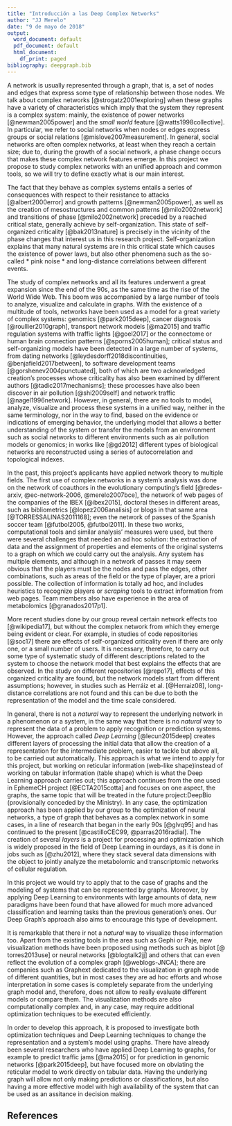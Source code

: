 ```yaml
---
title: "Introducción a las Deep Complex Networks"
author: "JJ Merelo"
date: "9 de mayo de 2018"
output:
  word_document: default
  pdf_document: default
  html_document:
    df_print: paged
bibliography: deepgraph.bib
---
```


A network is usually represented through a graph, that is, a set of nodes and edges that express some type of relationship between those nodes. We talk about complex networks [@strogatz2001exploring] when these graphs have a variety of characteristics which imply that the system they represent is a complex system: mainly, the existence of power networks [@newman2005power] and the *small world* feature [@watts1998collective]. In particular, we refer to social networks when nodes or edges express groups or social relations [@mislove2007measurement]. In general, social networks are often complex networks, at least when they reach a certain size; due to, during the growth of a social network, a phase change occurs that makes these complex network features emerge. In this project we propose to study complex networks with an unified approach and common tools, so we will try to define exactly what is our main interest.

The fact that they behave as complex systems entails a series of consequences with respect to their resistance to attacks [@albert2000error] and growth patterns [@newman2005power], as well as the creation of mesostructures and common patterns [@milo2002network] and transitions of phase [@milo2002network] preceded by a reached critical state, generally achieve by self-organization. This state of self-organized criticality [@bak2013nature] is precisely in the vicinity of the phase changes that interest us in this research project. Self-organization explains that many natural systems are in this critical state which causes the existence of power laws, but also other phenomena such as the so-called * pink noise * and long-distance correlations between different events.

The study of complex networks and all its features underwent a great expansion since the end of the 90s, as the same time as the rise of the World Wide Web. This boom was accompanied by a large number of tools to analyze, visualize and calculate in graphs. With the existence of a multitude of tools, networks have been used as a model for a great variety of complex systems: genomics [@park2015deep], cancer diagnosis [@roullier2010graph], transport network models [@ma2015] and traffic regulation systems with traffic lights [@goel2017] or the connectome or human brain connection patterns [@sporns2005human]; critical status and self-organizing models have been detected in a large number of systems, from dating networks [@leydesdorff2018discontinuities, @benjafield2017between], to software development teams [@gorshenev2004punctuated], both of which are two acknowledged creation's processes whose criticality has also been examined by different authors [@tadic2017mechanisms]; these processes have also been discover in air pollution [@shi2009self] and network traffic [@nagel1996network]. However, in general, there are no tools to model, analyze, visualize and process these systems in a unified way, neither in the same terminology, nor in the way to find, based on the evidence or indications of emerging behavior, the underlying model that allows a better understanding of the system or transfer the models from an environment such as social networks to different environments such as air pollution models or genomics; in works like [@gd2012] different types of biological networks are reconstructed using a series of autocorrelation and topological indexes.

In the past, this project's applicants have applied network theory to multiple fields. The first use of complex networks in a system's  analysis was done on the network of coauthors in the evolutionary computing's field [@redes-arxiv, @ec-network-2006, @merelo2007bce], the network of web pages of the companies of the IBEX [@ibex2015], doctoral theses in different areas, such as bibliometrics [@lopez2006analisis] or blogs in that same area [@TORRESSALINAS2011168]; even the network of passes of the Spanish soccer team [@futbol2005, @futbol2011]. In these two works, computational tools and similar analysis' measures were used, but there were several challenges that needed an ad hoc solution: the extraction of data and the assignment of properties and elements of the original systems to a graph on which we could carry out the analysis. Any system has multiple elements, and although in a network of passes it may seem obvious that the players must be the nodes and pass the edges, other combinations, such as areas of the field or the type of player, are a priori possible. The collection of information is totally ad hoc, and includes heuristics to recognize players or *scraping* tools to extract information from web pages. Team members also have experience in the area of ​​metabolomics [@granados2017p1].

More recent studies done by our group reveal certain network effects too [@wikipedia17], but without the complex network from which they emerge being evident or clear. For example, in studies of code repositories [@soc17] there are effects of self-organized criticality even if there are only one, or a small number of users. It is necessary, therefore, to carry out some type of systematic study of different descriptions related to the system to choose the network model that best explains the effects that are observed. In the study on different repositories [@repo17], effects of this organized criticality are found, but the network models start from different assumptions; however, in studies such as Herráiz et al. [@Herraiz08], long-distance correlations are not found and this can be due to both the representation of the model and the time scale considered.

In general, there is not a *natural* way to represent the underlying network in a phenomenon or a system, in the same way that there is no *natural* way to represent the data of a problem to apply recognition or prediction systems. However, the approach called *Deep Learning* [@lecun2015deep] creates different layers of processing the initial data that allow the creation of a representation for the intermediate problem, easier to tackle but above all, to be carried out automatically.
This approach is what we intend to apply for this project, but working on reticular information (web-like shape)instead of working on tabular information (table shape) which is what the Deep Learning approach carries out; this approach continues from the one used in EphemeCH project [@ECTA2015cotta] and focuses on one aspect, the graphs, the same topic that will be treated in the future project:DeepBio (provisionally conceded by the Ministry). In any case, the optimization approach has been applied by our group to the optimization of neural networks, a type of graph that behaves as a complex network in some cases, in a line of research that began in the early 90s [@glvq95] and has continued to the present [@castilloCEC99, @parras2016radial]. The creation of several *layers* is a project for processing and optimization which is widely proposed in the field of Deep Learning in ourdays, as it is done in jobs such as [@zhu2012], where they stack several data dimensions with the object to jointly analyze the metabolomic and transcriptomic networks of cellular regulation.

In this project we would try to apply that to the case of graphs and the modeling of systems that can be represented by graphs. Moreover, by applying Deep Learning to environments with large amounts of data, new paradigms have been found that have allowed for much more advanced classification and learning tasks than the previous generation's ones. Our Deep Graph's approach also aims to encourage this type of development.

It is remarkable that there ir not a *natural* way to visualize these information too. Apart from the existing tools in the area such as Gephi or Paje, new visualization methods have been proposed using methods such as biplot [@ torres2013use] or neural networks [@blogtalk2jj] and others that can even reflect the evolution of a complex graph [@weblogs-JNCA]; there are companies such as Graphext dedicated to the visualization in graph mode of different quantities, but in most cases they are ad hoc efforts and whose interpretation in some cases is completely separate from the underlying graph model and, therefore, does not allow to really evaluate different models or compare them. The visualization methods are also computationally complex and, in any case, may require additional optimization techniques to be executed efficiently.

In order to develop this approach, it is proposed to investigate both optimization techniques and Deep Learning techniques to change the representation and a system's model using graphs. There have already been several researchers who have applied Deep Learning to graphs, for example to predict traffic jams [@ma2015] or for prediction in genomic networks [@park2015deep], but have focused more on obviating the reticular model to work directly on tabular data. Having the underlying graph will allow not only making predictions or classifications, but also having a more effective model with high availability of the system that can be used as an assitance in decision making.


## References

